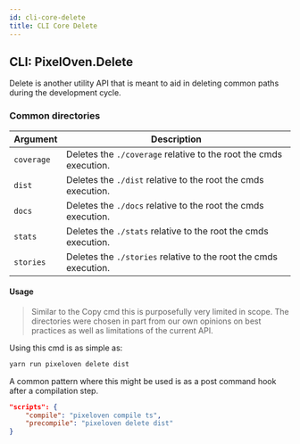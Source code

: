 ```yaml
---
id: cli-core-delete
title: CLI Core Delete
---
```


## CLI: PixelOven.Delete

Delete is another utility API that is meant to aid in deleting common paths during the development cycle.

### Common directories

| Argument   | Description                                                       |
| ---------- | ----------------------------------------------------------------- |
| `coverage` | Deletes the `./coverage` relative to the root the cmds execution. |
| `dist`     | Deletes the `./dist` relative to the root the cmds execution.     |
| `docs`     | Deletes the `./docs` relative to the root the cmds execution.     |
| `stats`    | Deletes the `./stats` relative to the root the cmds execution.    |
| `stories`  | Deletes the `./stories` relative to the root the cmds execution.  |

#### Usage

> Similar to the Copy cmd this is purposefully very limited in scope. The directories were chosen in part from our own opinions on best practices as well as limitations of the current API.

Using this cmd is as simple as:

```bash
yarn run pixeloven delete dist
```

A common pattern where this might be used is as a post command hook after a compilation step.

```json
"scripts": {
    "compile": "pixeloven compile ts",
    "precompile": "pixeloven delete dist"
}
```
